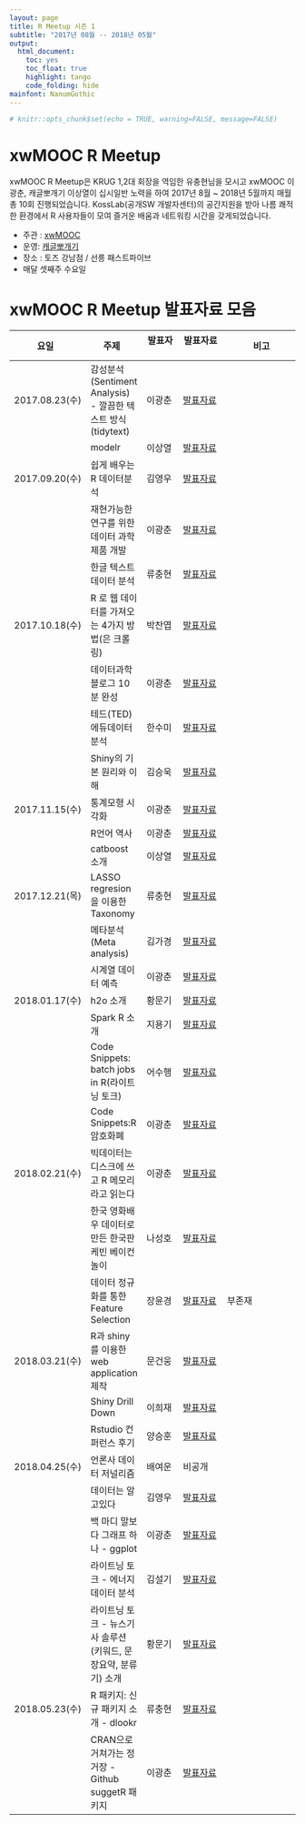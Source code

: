 ```yaml
---
layout: page
title: R Meetup 시즌 1
subtitle: "2017년 08월 -- 2018년 05월"
output:
  html_document: 
    toc: yes
    toc_float: true
    highlight: tango
    code_folding: hide
mainfont: NanumGothic
---
```



```r
# knitr::opts_chunk$set(echo = TRUE, warning=FALSE, message=FALSE)
```

# xwMOOC R Meetup


xwMOOC R Meetup은 KRUG 1,2대 회장을 역임한 유충현님을 모시고 xwMOOC 이광춘, 캐글뽀개기 이상열이 십시일반 
노력을 하여 2017년 8월 ~ 2018년 5월까지 매월 총 10회 진행되었습니다.
KossLab(공개SW 개발자센터)의 공간지원을 받아 나름 쾌적한 환경에서 R 사용자들이 모여 즐거운 배움과 네트워킹 시간을 갖게되었습니다.

- 주관 : [xwMOOC](https://www.facebook.com/xwmooc/)
- 운영: [캐글뽀개기](https://www.facebook.com/groups/kagglebreak/)
- 장소 : 토즈 강남점 / 선릉 패스트파이브
- 매달 셋째주 수요일


# xwMOOC R Meetup 발표자료 모음



|요일   |주제   |발표자   |발표자료   |     비고          |
|-------|-------|---------|-----------|-------------------|
|2017.08.23(수)|감성분석(Sentiment Analysis) - 깔끔한 텍스트 방식(tidytext)|이광춘|[발표자료](http://statkclee.github.io/ml/ml-sentiment.html)
|              |modelr |이상열 |[발표자료](kaggle/Meetup_1/modelr/modelr_example.md)
|2017.09.20(수)|쉽게 배우는 R 데이터분석 |김영우|[발표자료](kaggle/Meetup_2/Easy_R_write/EasyR_%EA%B9%80%EC%98%81%EC%9A%B0.pdf)
|              |재현가능한 연구를 위한 데이터 과학 제품 개발 |이광춘|[발표자료](https://statkclee.github.io/viz/viz-low-birth-rate.html)
|              |한글 텍스트데이터 분석 |류충현|[발표자료](kaggle/Meetup_2/text_analytics/%EB%8C%80%ED%86%B5%EB%A0%B9%EC%97%B0%EC%84%A4%EB%AC%B8%EB%B6%84%EC%84%9D_%EC%9C%A0%EC%B6%A9%ED%98%84_20170920.pdf)
|2017.10.18(수)|R 로 웹 데이터를 가져오는 4가지 방법(은 크롤링)|박찬엽|[발표자료](kaggle/Meetup_3/crawling/getWebR.pdf)
|              |데이터과학 블로그 10분 완성|이광춘|[발표자료](https://statkclee.github.io/ds-authoring/ds-blogdown.html)
|              |테드(TED) 에듀데이터 분석|한수미|[발표자료](kaggle/Meetup_3/ted/TED_Edu_Corpus_Analysis_%ED%95%9C%EC%88%98%EB%AF%B8.ipynb)
|              |Shiny의 기본 원리와 이해|김승욱|[발표자료](kaggle/Meetup_3/shiny/r_meetup_shiny.pdf)
|2017.11.15(수)|통계모형 시각화|이광춘|[발표자료](https://statkclee.github.io/statistics/stat-model-visualization.html)
|              |R언어 역사|이광춘|[발표자료](https://statkclee.github.io/data-science/ds-r-lang.html)|
|              |catboost 소개|이상열|[발표자료](kaggle/Meetup_4/catboost_introduction.ipynb)|
|2017.12.21(목)|LASSO regresion을 이용한 Taxonomy|류충현|[발표자료](kaggle/Meetup_5/taxonomy/02_Documents_Texonomy_Slide.pdf)
|              |메타분석(Meta analysis)|김가경|[발표자료](kaggle/Meetup_5/MetaAnalysis/20171221_MetaAnalysis.nb.html)|
|              |시계열 데이터 예측|이광춘|[발표자료](https://statkclee.github.io/statistics/stat-time-series-forecast.html)|
|2018.01.17(수)|h2o 소개|황문기|[발표자료](kaggle/Meetup_6/h2o_%EC%82%AC%EB%A1%80/XwMooc%20R%20Meetups%206%ED%9A%8C_%EC%84%B8%EC%85%981_%ED%99%A9%EB%AC%B8%EA%B8%B0_20180117.pdf)
|              |Spark R 소개|지용기|[발표자료](kaggle/Meetup_6/SparkR%EC%86%8C%EA%B0%9C/SparkR%EC%86%8C%EA%B0%9C.pdf)|
|              |Code Snippets: batch jobs in R(라이트닝 토크)|어수행|[발표자료](https://github.com/sooheang/batch-jobs-R/blob/master/slide/BatchJobsR_xwMooc.pdf)|
|              |Code Snippets:R 암호화폐|이광춘|[발표자료](https://statkclee.github.io/finance/finance-blockchain.html)|
|2018.02.21(수)|빅데이터는 디스크에 쓰고 R 메모리라고 읽는다|이광춘|[발표자료](https://statkclee.github.io/bigdata/bigdata-bigmemeory.html)|
|              |한국 영화배우 데이터로 만든 한국판 케빈 베이컨 놀이|나성호|[발표자료](https://mrkevinna.github.io/SixDegreesOfKoreanActors/)|
|              |데이터 정규화를 통한 Feature Selection|장윤경|[발표자료](https://rpeople.github.io/r/2018/02/21/feature_selection)| 부존재 |
|2018.03.21(수)|R과 shiny를 이용한 web application 제작|문건웅|[발표자료](https://github.com/cardiomoon/shinyLecture2)|
|              |Shiny Drill Down|이희재|[발표자료](kaggle/Meetup_8/shiny_drilldown/presentation.html)|
|              |Rstudio 컨퍼런스 후기|양승훈|[발표자료](https://drive.google.com/drive/folders/1aGzlXGjL-3AyYF85A08RoTkhNLft7bwv)|
|2018.04.25(수)|언론사 데이터 저널리즘|배여운|비공개|
|              |데이터는 알고있다|김영우|[발표자료](https://docs.google.com/document/d/1HpytnksNrW3SC2EsulL9CqQlpqddznuJmCDAMQZ_DU0/edit?usp=sharing)|
|              |백 마디 말보다 그래프 하나 - ggplot|이광춘|[발표자료](https://statkclee.github.io/data-product/data-journalism-working-pop.html)|
|              |라이트닝 토크 - 에너지 데이터 분석|김설기|[발표자료](https://akkou.github.io/public/#/)|
|              |라이트닝 토크 - 뉴스기사 솔루션 (키워드, 문장요약, 분류기) 소개|황문기|[발표자료](kaggle/Meetup_9/R%20Meetup%209%ED%9A%8C_%EC%84%B8%EC%85%985_%EB%A8%B8%EC%8B%A0%EB%9F%AC%EB%8B%9D%20%EB%89%B4%EC%8A%A4%EA%B8%B0%EC%82%AC%20%EB%B6%84%EC%84%9D%EC%BC%80%EC%9D%B4%EC%8A%A4_%ED%99%A9%EB%AC%B8%EA%B8%B0_20180425.pdf)|
|2018.05.23(수)|R 패키지: 신규 패키지 소개 - dlookr|류충현|[발표자료](kaggle/Meetup_10/01_Understanding_dlookr.pdf)|
|              |CRAN으로 거쳐가는 정거장 - Github suggetR 패키지|이광춘|[발표자료](https://statkclee.github.io/data-science/r-pkg-suggestK.html#)|


